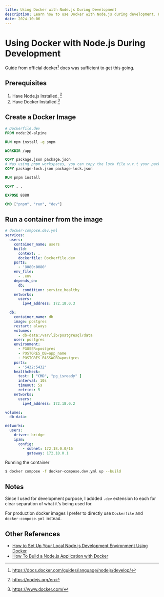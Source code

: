 ```yaml
---
title: Using Docker with Node.js During Development
description: Learn how to use Docker with Node.js during development. Follow this guide to set up a Docker image, create a Dockerfile, and run a container for a seamless development experience.
date: 2024-10-06
---
```


# Using Docker with Node.js During Development

Guide from official docker[^1] docs was sufficient to get this going.

## Prerequisites

1. Have Node.js Installed. [^2]
2. Have Docker Installed [^3]

## Create a Docker Image

```Dockerfile
# Dockerfile.dev
FROM node:20-alpine

RUN npm install -g pnpm

WORKDIR /app

COPY package.json package.json
# Was using pnpm workspaces, you can copy the lock file w.r.t your package manager
COPY package-lock.json package-lock.json

RUN pnpm install

COPY . .

EXPOSE 8080

CMD ["pnpm", "run", "dev"]
```

## Run a container from the image

```yml
# docker-compose.dev.yml
services:
  users:
    container_name: users
    build:
      context: .
      dockerfile: Dockerfile.dev
    ports:
      - '8080:8080'
    env_file:
      - .env
    depends_on:
      db:
        condition: service_healthy
    networks:
      users:
        ipv4_address: 172.18.0.3

  db:
    container_name: db
    image: postgres
    restart: always
    volumes:
      - db-data:/var/lib/postgresql/data
    user: postgres
    environment:
      - PGUSER=postgres
      - POSTGRES_DB=app_name
      - POSTGRES_PASSWORD=postgres
    ports:
      - '5432:5432'
    healthcheck:
      test: [ "CMD", "pg_isready" ]
      interval: 10s
      timeout: 5s
      retries: 5
    networks:
      users:
        ipv4_address: 172.18.0.2

volumes:
  db-data:

networks:
  users:
    driver: bridge
    ipam:
      config:
        - subnet: 172.18.0.0/16
          gateway: 172.18.0.1
```

Running the container

```bash
$ docker compose -f docker-compose.dev.yml up --build
```

## Notes

Since I used for development purpose, I addded `.dev` extension to each for clear separation of what it's being used for. 

For production docker images I prefer to directly use `Dockerfile` and `docker-compose.yml` instead. 

## Other References

- [How to Set Up Your Local Node.js Development Environment Using Docker](https://www.docker.com/blog/how-to-setup-your-local-node-js-development-environment-using-docker/)
- [How To Build a Node.js Application with Docker](https://www.digitalocean.com/community/tutorials/how-to-build-a-node-js-application-with-docker)

[^1]: https://docs.docker.com/guides/language/nodejs/develop/
[^2]: https://nodejs.org/en
[^3]: https://www.docker.com/